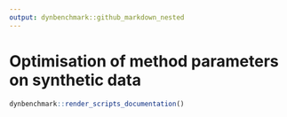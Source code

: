 ```yaml
---
output: dynbenchmark::github_markdown_nested
---
```


# Optimisation of method parameters on synthetic data

```r
dynbenchmark::render_scripts_documentation()
```
